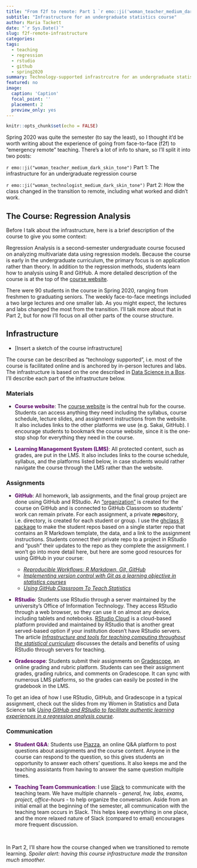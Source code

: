 ```yaml
---
title: "From f2f to remote: Part 1 `r emo::ji('woman_teacher_medium_dark_skin_tone')`" 
subtitle: "Infrastructure for an undergraduate statistics course"
author: Maria Tackett
date: "`r Sys.Date()`"
slug: f2f-remote-infrastructure
categories:
tags:
  - teaching
  - regression
  - rstudio
  - github
  - spring2020
summary: Technology-supported infrastrcutre for an undergraduate statistics course
featured: no
image: 
  caption: 'Caption'
  focal_point: ''
  placement: 2
  preview_only: yes
---
```


```r
knitr::opts_chunk$set(echo = FALSE)
```

<style>
.emph {
font-weight: 850; 
color: #671973;
}
</style>

Spring 2020 was quite the semester (to say the least), so I thought it'd be worth writing about the experience of going from face-to-face (f2f) to "emergency remote" teaching. There's a lot of info to share, so I'll split it into two posts: 

`r emo::ji("woman_teacher_medium_dark_skin_tone")` Part 1: The infrastructure for an undergraduate regression course

`r emo::ji("woman_technologist_medium_dark_skin_tone")` Part 2: How the class changed in the transition to remote, including what worked and didn't work. 

## The Course: Regression Analysis {#sta210}

Before I talk about the infrastructure, here is a brief description of the course to give you some context:

Regression Analysis is a second-semester undergraduate course focused on analyzing multivariate data using regression models. Because the course is early in the undergraduate curriculum, the primary focus is on application rather than theory. In addition to the regression methods, students learn how to analysis using R and GitHub. A more detailed description of the course is at the top of the [course website](https://www2.stat.duke.edu/courses/Spring20/sta210.001/index.html). 

There were 90 students in the course in Spring 2020, ranging from freshmen to graduating seniors. The weekly face-to-face meetings included a two large lectures and one smaller lab. As you might expect, the lectures and labs changed the most from the transition. I'll talk more about that in Part 2, but for now I'll focus on all other parts of the course structure. 

## Infrastructure

- [Insert a sketch of the course infrastructure]

The course can be described as "technology supported", i.e. most of the course is facilitated online and is anchored by in-person lectures and labs. The infrastructure is based on the one described in [Data Science in a Box](https://datasciencebox.org/infrastructure/). I'll describe each part of the infrastructure below.


### Materials 

- <font class = "emph">Course website</font>: The [course website](https://www2.stat.duke.edu/courses/Spring20/sta210.001/index.html) is the central hub for the course. Students can access anything they need including the syllabus, course schedule, lecture slides, and assignment instructions from the website. It also includes links to the other platforms we use (e.g. Sakai, GitHub). I encourage students to bookmark the course website, since it is the one-stop shop for everything they need in the course. 

- <font class = "emph">Learning Management System (LMS)</font>: All protected content, such as grades, are put in the LMS. It also includes links to the course schedule, syllabus, and the platforms listed below, in case students would rather navigate the course through the LMS rather than the website. 

### Assignments

- <font class = "emph">GitHub</font>: All homework, lab assignments, and the final group project are done using GitHub and RStudio. An ["organization"](http://www.github.com/sta210-sp20) is created for the course on GitHub and is connected to GitHub Classroom so students' work can remain private. For each assignment, a private **repo**sitory, i.e. directory, is created for each student or group. I use the [ghclass R package](https://rundel.github.io/ghclass/) to make the student repos based on a single starter repo that contains an R Markdown template, the data, and a link to the assignment instructions. Students connect their private repo to a project in RStudio and "push" their updates to the repo as they complete the assignment. I won't go into more detail here, but here are some good resources for using GitHub in your course: 
    - [*Reproducible Workflows: R Markdown, Git, GitHub*](https://rstudio-conf-2020.github.io/design-ds-classroom/materials/05-github/slides/05-github.html#1)
    - [*Implementing version control with Git as a learning objective in statistics courses*](https://arxiv.org/abs/2001.01988)
    - [*Using GitHub Classroom To Teach Statistics*](https://amstat.tandfonline.com/doi/full/10.1080/10691898.2019.1617089#.XtbPQBNKgdU)


- <font class = "emph">RStudio</font>: Students use RStudio through a server maintained by the university's Office of Information Technology. They access RStudio through a web browser, so they can use it on almost any device, including tablets and notebooks. [RStudio Cloud](rstudio.cloud) is a cloud-based platform provided and maintained by RStudio that is another great served-based option if your institution doesn't have RStudio servers. The article [*Infrastructure and tools for teaching computing throughout the statistical curriculum*](https://peerj.com/preprints/3181/) discusses the details and benefits of using RStudio through servers for teaching.

- <font class = "emph">Gradescope</font>: Students submit their assignments on [Gradescope](https://www.gradescope.com/), an online grading and rubric platform. Students can see their assignment grades, grading rubrics, and comments on Gradescope. It can sync with numerous LMS platforms, so the grades can easily be posted in the gradebook in the LMS.

To get an idea of how I use RStudio, GitHub, and Gradescope in a typical assignment, check out the slides from my Women in Statistics and Data Science talk [*Using GitHub and RStudio to facilitate authentic learning experiences in a regression analysis course*](https://github.com/matackett/talks/blob/master/presentations/wsds-2019.pdf). 

### Communication

- <font class = "emph">Student Q&A</font>: Students use [Piazza](https://piazza.com/), an online Q&A platform to post questions about assignments and the course content. Anyone in the course can respond to the question, so this gives students an opportunity to answer each others' questions. It also keeps me and the teaching assistants from having to answer the same question multiple times.  

- <font class = "emph">Teaching Team Communication</font>: I use [Slack](https://slack.com/) to communicate with the teaching team. We have multiple channels - *general, hw, labs, exams, project, office-hours* - to help organize the conversation. Aside from an initial email at the beginning of the semester, all communication with the teaching team occurs in Slack. This helps keep everything in one place, and the more relaxed nature of Slack (compared to email) encourages more frequent discussion.

<br>

In Part 2, I'll share how the course changed when we transitioned to remote learning. *Spoiler alert: having this course infrastructure made the transiton much smoother.*


